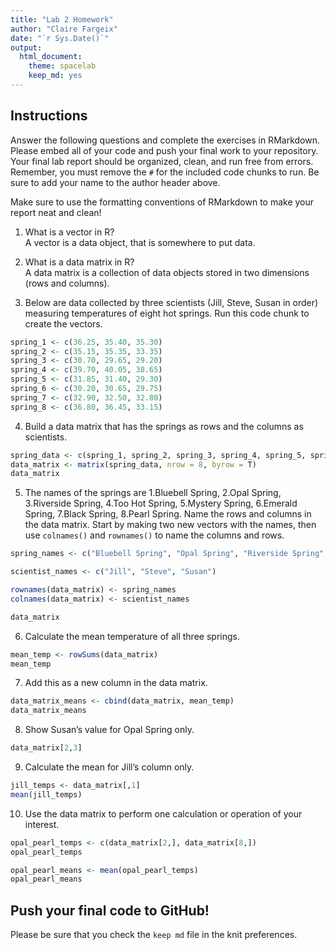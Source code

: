 ```yaml
---
title: "Lab 2 Homework"
author: "Claire Fargeix"
date: "`r Sys.Date()`"
output:
  html_document: 
    theme: spacelab
    keep_md: yes
---
```


## Instructions
Answer the following questions and complete the exercises in RMarkdown. Please embed all of your code and push your final work to your repository. Your final lab report should be organized, clean, and run free from errors. Remember, you must remove the `#` for the included code chunks to run. Be sure to add your name to the author header above.  

Make sure to use the formatting conventions of RMarkdown to make your report neat and clean!  

1. What is a vector in R?  
A vector is a data object, that is somewhere to put data.

2. What is a data matrix in R?  
A data matrix is a collection of data objects stored in two dimensions (rows and columns).

3. Below are data collected by three scientists (Jill, Steve, Susan in order) measuring temperatures of eight hot springs. Run this code chunk to create the vectors.  
```r
spring_1 <- c(36.25, 35.40, 35.30)
spring_2 <- c(35.15, 35.35, 33.35)
spring_3 <- c(30.70, 29.65, 29.20)
spring_4 <- c(39.70, 40.05, 38.65)
spring_5 <- c(31.85, 31.40, 29.30)
spring_6 <- c(30.20, 30.65, 29.75)
spring_7 <- c(32.90, 32.50, 32.80)
spring_8 <- c(36.80, 36.45, 33.15)
```

4. Build a data matrix that has the springs as rows and the columns as scientists.  
```r
spring_data <- c(spring_1, spring_2, spring_3, spring_4, spring_5, spring_6, spring_7, spring_8)
data_matrix <- matrix(spring_data, nrow = 8, byrow = T)
data_matrix
```


5. The names of the springs are 1.Bluebell Spring, 2.Opal Spring, 3.Riverside Spring, 4.Too Hot Spring, 5.Mystery Spring, 6.Emerald Spring, 7.Black Spring, 8.Pearl Spring. Name the rows and columns in the data matrix. Start by making two new vectors with the names, then use `colnames()` and `rownames()` to name the columns and rows.

```r
spring_names <- c("Bluebell Spring", "Opal Spring", "Riverside Spring", "Too Hot Spring", "Mystery Spring", "Emerald Spring", "Black Spring", "Pearl Spring")

scientist_names <- c("Jill", "Steve", "Susan")
```

```r
rownames(data_matrix) <- spring_names
colnames(data_matrix) <- scientist_names

data_matrix
```


6. Calculate the mean temperature of all three springs.

```r
mean_temp <- rowSums(data_matrix)
mean_temp
```


7. Add this as a new column in the data matrix.  
```r
data_matrix_means <- cbind(data_matrix, mean_temp)
data_matrix_means
```


8. Show Susan's value for Opal Spring only.
```r
data_matrix[2,3]
```


9. Calculate the mean for Jill's column only.
```r
jill_temps <- data_matrix[,1]
mean(jill_temps)
```


10. Use the data matrix to perform one calculation or operation of your interest.

```r
opal_pearl_temps <- c(data_matrix[2,], data_matrix[8,])
opal_pearl_temps

opal_pearl_means <- mean(opal_pearl_temps)
opal_pearl_means
```


## Push your final code to GitHub!
Please be sure that you check the `keep md` file in the knit preferences.  